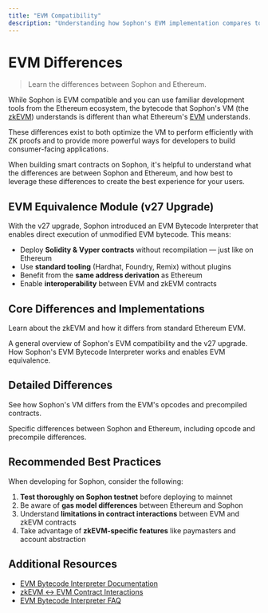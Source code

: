 ```yaml
---
title: "EVM Compatibility"
description: "Understanding how Sophon's EVM implementation compares to Ethereum"
---
```


# EVM Differences

> Learn the differences between Sophon and Ethereum.

While Sophon is EVM compatible and you can use familiar development tools from the Ethereum ecosystem, the bytecode that Sophon's VM (the [zkEVM](https://docs.zksync.io/build/developer-reference/era-vm)) understands is different than what Ethereum's [EVM](https://ethereum.org/en/developers/docs/evm/) understands.

These differences exist to both optimize the VM to perform efficiently with ZK proofs and to provide more powerful ways for developers to build consumer-facing applications.

When building smart contracts on Sophon, it's helpful to understand what the differences are between Sophon and Ethereum, and how best to leverage these differences to create the best experience for your users.

## EVM Equivalence Module (v27 Upgrade)

With the v27 upgrade, Sophon introduced an EVM Bytecode Interpreter that enables direct execution of unmodified EVM bytecode. This means:

- Deploy **Solidity & Vyper contracts** without recompilation — just like on Ethereum
- Use **standard tooling** (Hardhat, Foundry, Remix) without plugins
- Benefit from the **same address derivation** as Ethereum
- Enable **interoperability** between EVM and zkEVM contracts

## Core Differences and Implementations

Learn about the zkEVM and how it differs from standard Ethereum EVM.

<CardGroup cols={2}>
  <Card title="Overview" icon="eye" href="/build/evm-compatibility/overview">
    A general overview of Sophon's EVM compatibility and the v27 upgrade.
  </Card>

  <Card title="EVM Interpreter" icon="microchip" href="/build/evm-compatibility/evm-interpreter">
    How Sophon's EVM Bytecode Interpreter works and enables EVM equivalence.
  </Card>
</CardGroup>

## Detailed Differences

See how Sophon's VM differs from the EVM's opcodes and precompiled contracts.

<CardGroup cols={1}>
  <Card title="Detailed Differences" icon="binary" href="/build/evm-compatibility/differences">
    Specific differences between Sophon and Ethereum, including opcode and precompile differences.
  </Card>
</CardGroup>

## Recommended Best Practices

When developing for Sophon, consider the following:

1. **Test thoroughly on Sophon testnet** before deploying to mainnet
2. Be aware of **gas model differences** between Ethereum and Sophon
3. Understand **limitations in contract interactions** between EVM and zkEVM contracts
4. Take advantage of **zkEVM-specific features** like paymasters and account abstraction

## Additional Resources

- [EVM Bytecode Interpreter Documentation](https://docs.zksync.io/zksync-era/unique-features/evm-interpreter/evm-interpreter)
- [zkEVM ↔ EVM Contract Interactions](https://docs.zksync.io/zksync-protocol/evm-interpreter/era-evm-interactions)
- [EVM Bytecode Interpreter FAQ](https://docs.zksync.io/zksync-era/unique-features/evm-interpreter/faq)
